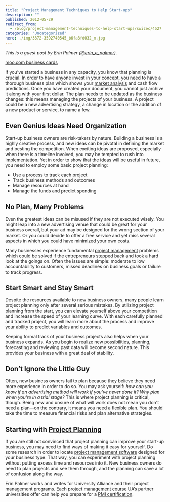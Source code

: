 ```yaml
---
title: "Project Management Techniques to Help Start-ups"
description: ""
published: 2012-05-29
redirect_from:
  - /blog/project-management-techniques-to-help-start-ups/swizec/4527
categories: "Uncategorized"
hero: ./img/3372-3592740545_b6fa8fd032_m.jpg
---
```


_This is a guest post by Erin Palmer ([@erin_e_palmer](http://twitter.com/erin_e_palmer))._

[moo.com business cards](./img/3372-3592740545_b6fa8fd032_m.jpg)

If you’ve started a business in any capacity, you know that planning is crucial. In order to have anyone invest in your concept, you need to have a thorough business plan which shows your [market analysis](http://en.wikipedia.org/wiki/Market_analysis) and cash flow predictions. Once you have created your document, you cannot just archive it along with your first dollar. The plan needs to be updated as the business changes: this means managing the projects of your business. A project could be a new advertising strategy, a change in location or the addition of a new product or service, to name a few.

## Even Genius Ideas Need Organization

Start-up business owners are risk-takers by nature. Building a business is a highly creative process, and new ideas can be pivotal in defining the market and besting the competition. When exciting ideas are proposed, especially when there is a timeline involved, you may be tempted to rush into implementation. Yet in order to show that the ideas will be useful in future, you need to employ some basic project planning:

- Use a process to track each project
- Track business methods and outcomes
- Manage resources at hand
- Manage the funds and predict spending

## No Plan, Many Problems

Even the greatest ideas can be misused if they are not executed wisely. You might leap into a new advertising venue that could be great for your business overall, but your ad may be designed for the wrong section of your market. Or you could decide to offer a free service and yet miss several aspects in which you could have minimized your own costs.

Many businesses experience fundamental [project management](http://en.wikipedia.org/wiki/Project_management) problems which could be solved if the entrepreneurs stepped back and took a hard look at the goings on. Often the issues are simple: moderate to low accountability to customers, missed deadlines on business goals or failure to track progress.

## Start Smart and Stay Smart

Despite the resources available to new business owners, many people learn project planning only after several serious mistakes. By utilizing project planning from the start, you can elevate yourself above your competition and increase the speed of your learning curve. With each carefully planned and tracked project, you will learn more about the process and improve your ability to predict variables and outcomes.

Keeping formal track of your business projects also helps when your business expands. As you begin to realize new possibilities, planning, forecasting and reviewing past data will become second nature. This provides your business with a great deal of stability.

## Don’t Ignore the Little Guy

Often, new business owners fail to plan because they believe they need more experience in order to do so. You may ask yourself: _how can you know if an advertising method will work if you've never done it? Why plan when you're in a trial stage?_ This is where project planning is critical, though. Being new and unsure of what will work does not mean you don't need a plan—on the contrary, it means you need a flexible plan. You should take the time to measure financial risks and plan alternative strategies.

## Starting with [Project Planning](http://en.wikipedia.org/wiki/Project_planning)

If you are still not convinced that project planning can improve your start-up business, you may need to find ways of making it easy for yourself. Do some research in order to locate [project management software](http://en.wikipedia.org/wiki/Project_management_software) designed for your business type. That way, you can experiment with project planning without putting excess time and resources into it. New business owners do need to plan projects and see them through, and the planning can save a lot of confusion along the way.

Erin Palmer works and writes for University Alliance and their project management programs. Each [project management course](http://www.villanovau.com/online-courses/project-management.aspx) UA’s partner universities offer can help you prepare for a [PMI certification](http://www.villanovau.com/pmi-certification/).
